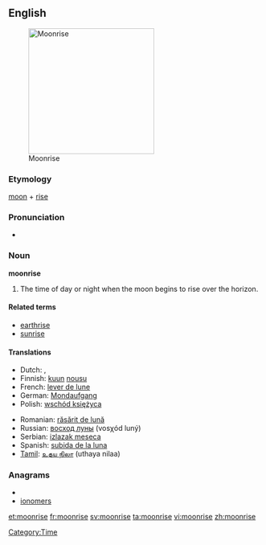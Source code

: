 ==English==
[[Image:Moonrise_on_Hobart_Bay_-_NOAA.jpg|thumb|right|250px|Moonrise]]

===Etymology===
[[moon]] + [[rise]]

===Pronunciation===
* {{audio|en-us-moonrise.ogg|Audio (US)}}

===Noun===
'''moonrise'''

# The time of day or night when the moon begins to rise over the horizon.

{{wikipedia}}

====Related terms====
* [[earthrise]]
* [[sunrise]]

====Translations====
{{trans-top|The time of day or night when the moon begins to rise over the horizon}}
* Dutch: {{t-|nl|maansopgang|m}}, {{t-|nl|maansopkomst|f}}
* Finnish: [[kuun]] [[nousu]]
* French: [[lever de lune]] {{m}}
* German: [[Mondaufgang]] {{m}}
* Polish: [[wschód księżyca]] {{m}}
{{trans-mid}}
* Romanian: [[răsărit de lună]] {{n}}
* Russian: [[восход луны]] (vosχód luný) {{m}}
* Serbian: [[izlazak meseca]]
* Spanish: [[subida de la luna]] {{f}}
* [[Tamil]]: [[உதய நிலா]] (uthaya nilaa)
{{trans-bottom}}

===Anagrams===
* {{alphagram|eimnoors}}
* [[ionomers#English|ionomers]]

[[Category:Time]]

[[et:moonrise]]
[[fr:moonrise]]
[[sv:moonrise]]
[[ta:moonrise]]
[[vi:moonrise]]
[[zh:moonrise]]